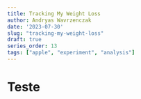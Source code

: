 ```yaml
---
title: Tracking My Weight Loss
author: Andryas Wavrzenczak
date: '2023-07-30'
slug: "tracking-my-weight-loss"
draft: true
series_order: 13
tags: ["apple", "experiment", "analysis"]
---
```


# Teste
